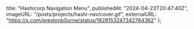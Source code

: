 
  title: "Hashicorp Navigation Menu",
  publishedAt: "2024-04-23T20:47:40Z",
  imageURL: "/posts/projects/hashi-nav/cover.gif",
  externalURL: "https://x.com/prestonb0urne/status/1828153247342764362"
};
